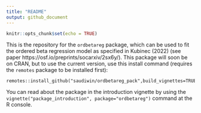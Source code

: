 ```yaml
---
title: "README"
output: github_document
---
```


```r
knitr::opts_chunk$set(echo = TRUE)
```

This is the repository for the `ordbetareg` package, which can be used to fit the ordered beta regression model as specified in Kubinec (2022) (see paper https://osf.io/preprints/socarxiv/2sx6y/). This package will soon be on CRAN, but to use the current version, use this install command (requires the `remotes` package to be installed first):

```
remotes::install_github("saudiwin/ordbetareg_pack",build_vignettes=TRUE)
```

You can read about the package in the introduction vignette by using the `vignette("package_introduction", package="ordbetareg")` command at the R console.
